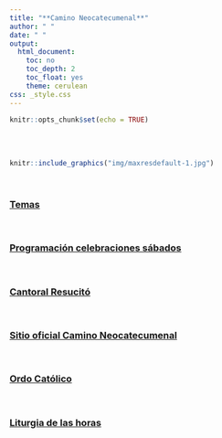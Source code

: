 ```yaml
---
title: "**Camino Neocatecumenal**"
author: " "
date: " "
output:
  html_document:
    toc: no
    toc_depth: 2
    toc_float: yes
    theme: cerulean
css: _style.css
---
```

  


```r
knitr::opts_chunk$set(echo = TRUE)
```

</br></br>

```r
knitr::include_graphics("img/maxresdefault-1.jpg")
```

</br>

### <a href="https://dgonxalex80.github.io/camino/temas.html" target="_blank"><strong>Temas</strong></a>

</br>

### <a href="https://dgonxalex80.github.io/camino/programacion.html" target="_blank"><strong>Programación celebraciones sábados</strong></a>

</br>

### <a href="https://neocatechumenaleiter.org/cantoral-resucito/" target="_blank"><strong>Cantoral Resucitó</strong></a>



</br>


### <a href="https://neocatechumenaleiter.org/" target="_blank"><strong>Sitio oficial Camino Neocatecumenal</strong></a>

</br>

### <a href="https://gcatholic.org/calendar/2024/CO-es.htm" target="_blank"><strong>Ordo Católico</strong></a>

</br>

### <a href="https://liturgiadelashoras.github.io/" target="_blank"><strong>Liturgia de las horas</strong></a> 



